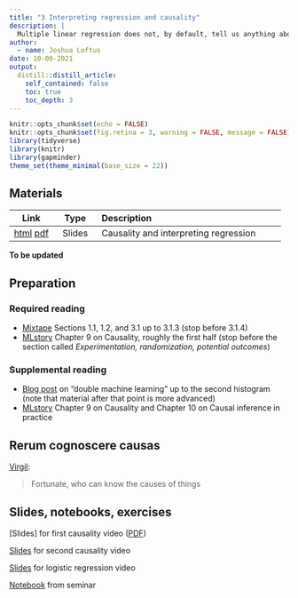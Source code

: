 ```yaml
---
title: "3 Interpreting regression and causality"
description: |
  Multiple linear regression does not, by default, tell us anything about causality. But with the right data and careful interpretation we might be able to learn some causal relationships.
author:
  - name: Joshua Loftus
date: 10-09-2021
output:
  distill::distill_article:
    self_contained: false
    toc: true
    toc_depth: 3
---
```


```r
knitr::opts_chunk$set(echo = FALSE)
knitr::opts_chunk$set(fig.retina = 3, warning = FALSE, message = FALSE)
library(tidyverse)
library(knitr)
library(gapminder)
theme_set(theme_minimal(base_size = 22))
```

## Materials

| Link | Type | Description             |
|:----:|:----:|:------------------------|
| [html](slides/03-1-causality.html)  [pdf](slides/03-1-causality_handout.pdf) | Slides | Causality and interpreting regression

**To be updated**

## Preparation

### Required reading

- [Mixtape](https://mixtape.scunning.com/index.html) Sections 1.1, 1.2, and 3.1 up to 3.1.3 (stop before 3.1.4)
- [MLstory](https://mlstory.org/) Chapter 9 on Causality, roughly the first half (stop before the section called *Experimentation, randomization, potential outcomes*)

### Supplemental reading

- [Blog post](https://towardsdatascience.com/double-machine-learning-for-causal-inference-78e0c6111f9d) on "double machine learning" up to the second histogram (note that material after that point is more advanced)
- [MLstory](https://mlstory.org/) Chapter 9 on Causality and Chapter 10 on Causal inference in practice

## Rerum cognoscere causas

[Virgil](https://en.wikipedia.org/wiki/Felix,_qui_potuit_rerum_cognoscere_causas):

> Fortunate, who can know the causes of things

## Slides, notebooks, exercises

[Slides] for first causality video ([PDF](slides/causality.pdf))

[Slides](../10-action/slides/10-2-changetheworld.html) for second causality video

[Slides](../04-classification/slides/04-1-classification.html) for logistic regression video

[Notebook](notebooks/logistic_regression.html) from seminar

